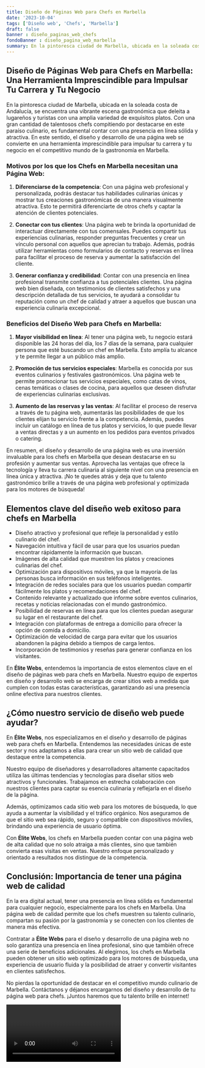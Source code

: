 ```yaml
---
title: Diseño de Páginas Web para Chefs en Marbella
date: '2023-10-04'
tags: ['Diseño web', 'Chefs', 'Marbella']
draft: false
banner : diseño_paginas_web_chefs
fondoBanner : diseño_pagina_web_marbella
summary: En la pintoresca ciudad de Marbella, ubicada en la soleada costa de Andalucía, se encuentra una vibrante escena gastronómica que deleita a lugareños y turistas con una amplia variedad de exquisitos platos. Con una gran cantidad de talentosos chefs compitiendo por destacarse en este paraíso culinario, es fundamental contar con una presencia en línea sólida y atractiva. En este sentido, el diseño y desarrollo de una página web se convierte en una herramienta imprescindible para impulsar tu carrera y tu negocio en el competitivo mundo de la gastronomía en Marbella.
---
```


## Diseño de Páginas Web para Chefs en Marbella: Una Herramienta Imprescindible para Impulsar Tu Carrera y Tu Negocio

En la pintoresca ciudad de Marbella, ubicada en la soleada costa de Andalucía, se encuentra una vibrante escena gastronómica que deleita a lugareños y turistas con una amplia variedad de exquisitos platos. Con una gran cantidad de talentosos chefs compitiendo por destacarse en este paraíso culinario, es fundamental contar con una presencia en línea sólida y atractiva. En este sentido, el diseño y desarrollo de una página web se convierte en una herramienta imprescindible para impulsar tu carrera y tu negocio en el competitivo mundo de la gastronomía en Marbella.

### Motivos por los que los Chefs en Marbella necesitan una Página Web:

1. **Diferenciarse de la competencia**: Con una página web profesional y personalizada, podrás destacar tus habilidades culinarias únicas y mostrar tus creaciones gastronómicas de una manera visualmente atractiva. Esto te permitirá diferenciarte de otros chefs y captar la atención de clientes potenciales.

2. **Conectar con tus clientes**: Una página web te brinda la oportunidad de interactuar directamente con tus comensales. Puedes compartir tus experiencias culinarias, responder preguntas frecuentes y crear un vínculo personal con aquellos que aprecian tu trabajo. Además, podrás utilizar herramientas como formularios de contacto y reservas en línea para facilitar el proceso de reserva y aumentar la satisfacción del cliente.

3. **Generar confianza y credibilidad**: Contar con una presencia en línea profesional transmite confianza a tus potenciales clientes. Una página web bien diseñada, con testimonios de clientes satisfechos y una descripción detallada de tus servicios, te ayudará a consolidar tu reputación como un chef de calidad y atraer a aquellos que buscan una experiencia culinaria excepcional.

### Beneficios del Diseño Web para Chefs en Marbella:

1. **Mayor visibilidad en línea**: Al tener una página web, tu negocio estará disponible las 24 horas del día, los 7 días de la semana, para cualquier persona que esté buscando un chef en Marbella. Esto amplía tu alcance y te permite llegar a un público más amplio.

2. **Promoción de tus servicios especiales**: Marbella es conocida por sus eventos culinarios y festivales gastronómicos. Una página web te permite promocionar tus servicios especiales, como catas de vinos, cenas temáticas o clases de cocina, para aquellos que deseen disfrutar de experiencias culinarias exclusivas.

3. **Aumento de las reservas y las ventas**: Al facilitar el proceso de reserva a través de tu página web, aumentarás las posibilidades de que los clientes elijan tu servicio frente a la competencia. Además, puedes incluir un catálogo en línea de tus platos y servicios, lo que puede llevar a ventas directas y a un aumento en los pedidos para eventos privados o catering.

En resumen, el diseño y desarrollo de una página web es una inversión invaluable para los chefs en Marbella que desean destacarse en su profesión y aumentar sus ventas. Aprovecha las ventajas que ofrece la tecnología y lleva tu carrera culinaria al siguiente nivel con una presencia en línea única y atractiva. ¡No te quedes atrás y deja que tu talento gastronómico brille a través de una página web profesional y optimizada para los motores de búsqueda!

<GifSeo />

<Cta />

## Elementos clave del diseño web exitoso para chefs en Marbella

- Diseño atractivo y profesional que refleje la personalidad y estilo culinario del chef.
- Navegación intuitiva y fácil de usar para que los usuarios puedan encontrar rápidamente la información que buscan.
- Imágenes de alta calidad que muestren los platos y creaciones culinarias del chef.
- Optimización para dispositivos móviles, ya que la mayoría de las personas busca información en sus teléfonos inteligentes.
- Integración de redes sociales para que los usuarios puedan compartir fácilmente los platos y recomendaciones del chef.
- Contenido relevante y actualizado que informe sobre eventos culinarios, recetas y noticias relacionadas con el mundo gastronómico.
- Posibilidad de reservas en línea para que los clientes puedan asegurar su lugar en el restaurante del chef.
- Integración con plataformas de entrega a domicilio para ofrecer la opción de comida a domicilio.
- Optimización de velocidad de carga para evitar que los usuarios abandonen la página debido a tiempos de carga lentos.
- Incorporación de testimonios y reseñas para generar confianza en los visitantes.

En **Élite Webs**, entendemos la importancia de estos elementos clave en el diseño de páginas web para chefs en Marbella. Nuestro equipo de expertos en diseño y desarrollo web se encarga de crear sitios web a medida que cumplen con todas estas características, garantizando así una presencia online efectiva para nuestros clientes.

## ¿Cómo nuestro servicio de diseño web puede ayudar?

En **Élite Webs**, nos especializamos en el diseño y desarrollo de páginas web para chefs en Marbella. Entendemos las necesidades únicas de este sector y nos adaptamos a ellas para crear un sitio web de calidad que destaque entre la competencia.

Nuestro equipo de diseñadores y desarrolladores altamente capacitados utiliza las últimas tendencias y tecnologías para diseñar sitios web atractivos y funcionales. Trabajamos en estrecha colaboración con nuestros clientes para captar su esencia culinaria y reflejarla en el diseño de la página.

Además, optimizamos cada sitio web para los motores de búsqueda, lo que ayuda a aumentar la visibilidad y el tráfico orgánico. Nos aseguramos de que el sitio web sea rápido, seguro y compatible con dispositivos móviles, brindando una experiencia de usuario óptima.

Con **Élite Webs**, los chefs en Marbella pueden contar con una página web de alta calidad que no solo atraiga a más clientes, sino que también convierta esas visitas en ventas. Nuestro enfoque personalizado y orientado a resultados nos distingue de la competencia.

## Conclusión: Importancia de tener una página web de calidad

En la era digital actual, tener una presencia en línea sólida es fundamental para cualquier negocio, especialmente para los chefs en Marbella. Una página web de calidad permite que los chefs muestren su talento culinario, compartan su pasión por la gastronomía y se conecten con los clientes de manera más efectiva.

Contratar a **Élite Webs** para el diseño y desarrollo de una página web no solo garantiza una presencia en línea profesional, sino que también ofrece una serie de beneficios adicionales. Al elegirnos, los chefs en Marbella pueden obtener un sitio web optimizado para los motores de búsqueda, una experiencia de usuario fluida y la posibilidad de atraer y convertir visitantes en clientes satisfechos.

No pierdas la oportunidad de destacar en el competitivo mundo culinario de Marbella. Contáctanos y déjanos encargarnos del diseño y desarrollo de tu página web para chefs. ¡Juntos haremos que tu talento brille en internet!

<Video />

<CtaBot job='Chefs' city='Marbella'/>

<Gmaps query='Marbella+españa+maps' />